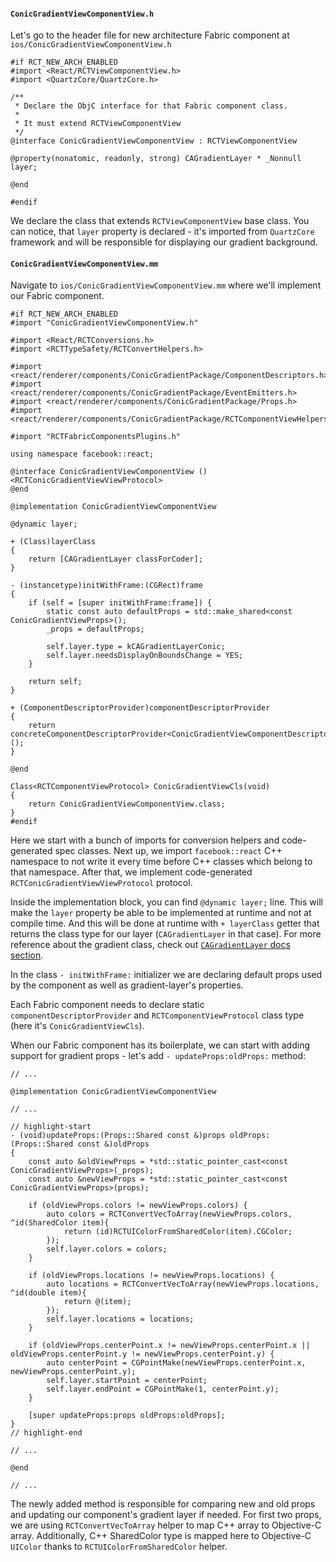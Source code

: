 #### `ConicGradientViewComponentView.h`

Let's go to the header file for new architecture Fabric component at `ios/ConicGradientViewComponentView.h`

```objc title="ios/ConicGradientViewComponentView.h"
#if RCT_NEW_ARCH_ENABLED
#import <React/RCTViewComponentView.h>
#import <QuartzCore/QuartzCore.h>

/**
 * Declare the ObjC interface for that Fabric component class.
 * 
 * It must extend RCTViewComponentView
 */
@interface ConicGradientViewComponentView : RCTViewComponentView

@property(nonatomic, readonly, strong) CAGradientLayer * _Nonnull layer;

@end

#endif
```

We declare the class that extends `RCTViewComponentView` base class.
You can notice, that `layer` property is declared - it's imported from `QuartzCore` framework and will be responsible for displaying our gradient background.

#### `ConicGradientViewComponentView.mm`

Navigate to `ios/ConicGradientViewComponentView.mm` where we'll implement our Fabric component.

```objc title="ios/ConicGradientViewComponentView.mm"
#if RCT_NEW_ARCH_ENABLED
#import "ConicGradientViewComponentView.h"

#import <React/RCTConversions.h>
#import <RCTTypeSafety/RCTConvertHelpers.h>

#import <react/renderer/components/ConicGradientPackage/ComponentDescriptors.h>
#import <react/renderer/components/ConicGradientPackage/EventEmitters.h>
#import <react/renderer/components/ConicGradientPackage/Props.h>
#import <react/renderer/components/ConicGradientPackage/RCTComponentViewHelpers.h>

#import "RCTFabricComponentsPlugins.h"

using namespace facebook::react;

@interface ConicGradientViewComponentView () <RCTConicGradientViewViewProtocol>
@end

@implementation ConicGradientViewComponentView

@dynamic layer;

+ (Class)layerClass
{
    return [CAGradientLayer classForCoder];
}

- (instancetype)initWithFrame:(CGRect)frame
{
    if (self = [super initWithFrame:frame]) {
        static const auto defaultProps = std::make_shared<const ConicGradientViewProps>();
        _props = defaultProps;
        
        self.layer.type = kCAGradientLayerConic;
        self.layer.needsDisplayOnBoundsChange = YES;
    }

    return self;
}

+ (ComponentDescriptorProvider)componentDescriptorProvider
{
    return concreteComponentDescriptorProvider<ConicGradientViewComponentDescriptor>();
}

@end

Class<RCTComponentViewProtocol> ConicGradientViewCls(void)
{
    return ConicGradientViewComponentView.class;
}
#endif
```

Here we start with a bunch of imports for conversion helpers and code-generated spec classes.
Next up, we import `facebook::react` C++ namespace to not write it every time before C++ classes which belong to that namespace.
After that, we implement code-generated `RCTConicGradientViewViewProtocol` protocol.

Inside the implementation block, you can find `@dynamic layer;` line. This will make the `layer` property be able to be implemented at runtime and not at compile time.
And this will be done at runtime with `+ layerClass` getter that returns the class type for our layer (`CAGradientLayer` in that case).
For more reference about the gradient class, check out [`CAGradientLayer` docs section](https://developer.apple.com/documentation/quartzcore/cagradientlayer?language=objc).

In the class `- initWithFrame:` initializer we are declaring default props used by the component as well as gradient-layer's properties.

Each Fabric component needs to declare static `componentDescriptorProvider` and `RCTComponentViewProtocol` class type (here it's `ConicGradientViewCls`).

When our Fabric component has its boilerplate, we can start with adding support for gradient props - let's add `- updateProps:oldProps:` method:

```objc title="ios/ConicGradientViewComponentView.mm"
// ...

@implementation ConicGradientViewComponentView

// ...

// highlight-start
- (void)updateProps:(Props::Shared const &)props oldProps:(Props::Shared const &)oldProps
{
    const auto &oldViewProps = *std::static_pointer_cast<const ConicGradientViewProps>(_props);
    const auto &newViewProps = *std::static_pointer_cast<const ConicGradientViewProps>(props);

    if (oldViewProps.colors != newViewProps.colors) {
        auto colors = RCTConvertVecToArray(newViewProps.colors, ^id(SharedColor item){
            return (id)RCTUIColorFromSharedColor(item).CGColor;
        });
        self.layer.colors = colors;
    }

    if (oldViewProps.locations != newViewProps.locations) {
        auto locations = RCTConvertVecToArray(newViewProps.locations, ^id(double item){
            return @(item);
        });
        self.layer.locations = locations;
    }

    if (oldViewProps.centerPoint.x != newViewProps.centerPoint.x || oldViewProps.centerPoint.y != newViewProps.centerPoint.y) {
        auto centerPoint = CGPointMake(newViewProps.centerPoint.x, newViewProps.centerPoint.y);
        self.layer.startPoint = centerPoint;
        self.layer.endPoint = CGPointMake(1, centerPoint.y);
    }

    [super updateProps:props oldProps:oldProps];
}
// highlight-end

// ...

@end

// ...
```

The newly added method is responsible for comparing new and old props and updating our component's gradient layer if needed.
For first two props, we are using `RCTConvertVecToArray` helper to map C++ array to Objective-C array.
Additionally, C++ SharedColor type is mapped here to Objective-C `UIColor` thanks to `RCTUIColorFromSharedColor` helper.
